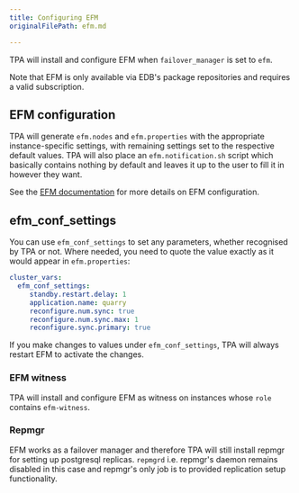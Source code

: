```yaml
---
title: Configuring EFM
originalFilePath: efm.md

---
```


TPA will install and configure EFM when `failover_manager` is set to
`efm`.

Note that EFM is only available via EDB's package repositories
and requires a valid subscription.

## EFM configuration

TPA will generate `efm.nodes` and `efm.properties` with the appropriate
instance-specific settings, with remaining settings set to the respective
default values. TPA will also place an `efm.notification.sh` script which
basically contains nothing by default and leaves it up to the user to fill it
in however they want.

See the [EFM documentation](https://www.enterprisedb.com/docs/efm/latest/)
for more details on EFM configuration.

## efm_conf_settings

You can use `efm_conf_settings` to set any parameters, whether recognised
by TPA or not. Where needed, you need to quote the value exactly as it
would appear in `efm.properties`:

```yaml
cluster_vars:
  efm_conf_settings:
     standby.restart.delay: 1
     application.name: quarry
     reconfigure.num.sync: true
     reconfigure.num.sync.max: 1
     reconfigure.sync.primary: true
```

If you make changes to values under `efm_conf_settings`, TPA will always
restart EFM to activate the changes.

### EFM witness

TPA will install and configure EFM as witness on instances whose `role`
contains `efm-witness`.

### Repmgr

EFM works as a failover manager and therefore TPA will still install
repmgr for setting up postgresql replicas. `repmgrd` i.e. repmgr's daemon
remains disabled in this case and repmgr's only job is to provided replication
setup functionality.
